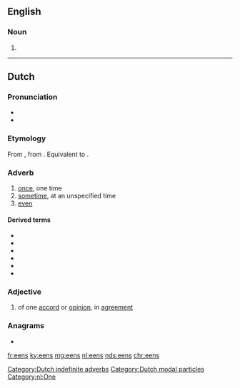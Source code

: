 {{also|êens}}
==English==

===Noun===
{{head|en|noun plural form}}

# {{plural of|een|lang=en}}

----

==Dutch==

===Pronunciation===
* {{IPA|/eːns/|lang=nl}}
* {{audio|Nl-eens.ogg|Audio|lang=nl}}

===Etymology===
From {{inh|nl|dum|eens}}, from {{inh|nl|odt|ēnis}}. Equivalent to {{affix|nl|een|-s}}.

===Adverb===
{{nl-adv}}

# [[once]], one time
# [[sometime]], at an unspecified time
# [[even]]

====Derived terms====
{{top4}}
* {{l|nl|ineens}}
* {{l|nl|niet eens}}
* {{l|nl|nog eens}}
* {{l|nl|nog wel eens}}
* {{l|nl|opeens}}
* {{l|nl|wel eens}}
{{bottom}}

===Adjective===
{{nl-adj|pred}}

# of one [[accord]] or [[opinion]], in [[agreement]]

===Anagrams===
* {{l|nl|snee}}

[[Category:Dutch indefinite adverbs]]
[[Category:Dutch modal particles]]
[[Category:nl:One]]

[[fr:eens]]
[[ky:eens]]
[[mg:eens]]
[[nl:eens]]
[[nds:eens]]
[[chr:eens]]